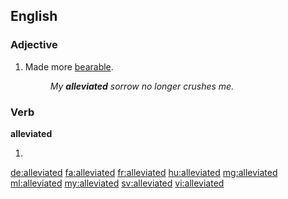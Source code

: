 ==English==

===Adjective===
{{en-adj}}

# Made more [[bearable]].
#: ''My '''alleviated''' sorrow no longer crushes me.''

===Verb===
'''alleviated'''

# {{past of|alleviate}}

[[de:alleviated]]
[[fa:alleviated]]
[[fr:alleviated]]
[[hu:alleviated]]
[[mg:alleviated]]
[[ml:alleviated]]
[[my:alleviated]]
[[sv:alleviated]]
[[vi:alleviated]]